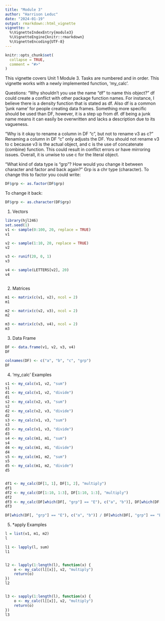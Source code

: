 ```yaml
---
title: "Module 3"
author: "Harrison Leduc"
date: "2024-01-19"
output: rmarkdown::html_vignette
vignette: >
  %\VignetteIndexEntry{module3}
  %\VignetteEngine{knitr::rmarkdown}
  %\VignetteEncoding{UTF-8}
---
```


```r
knitr::opts_chunk$set(
  collapse = TRUE,
  comment = "#>"
)
```

This vignette covers Unit 1 Module 3. Tasks are numbered and in order. This vignette works with a newly implemented function, 'my_calc'.


Questions:
"Why shouldn’t you use the name “df” to name this object?"
  df could create a conflict with other package function names. For instance, 
 I believe there is a density function that is stated as df.
 Also df is a common 'junk name' for people creating data frames. 
 Something more specific should be used than DF, however, it is a step up 
 from df. df being a junk name means it can easily be overwritten and 
 lacks a description due to its vagueness. 
 
"Why is it okay to rename a column in DF “c”, but not to rename v3 as c?"
  Renaming a column in DF "c" only adjusts the DF. You should not rename v3 to c
 because v3 is the actual object, and c is the use of concatenate (combine) 
 function. This could result in conflict errors or have mirroring issues. 
 Overall, it is unwise to use c for the literal object. 

"What kind of data type is “grp”? How would you change it between character
and factor and back again?"
  Grp is a chr type (character). To change this to factor you could write:
```r
DF$grp <- as.factor(DF$grp)
```

 To change it back:
```r
DF$grp <- as.character(DF$grp)
```



1. Vectors

```r
library(hjl246)
set.seed(1)
v1 <- sample(0:100, 20, replace = TRUE)
v1

v2 <- sample(1:10, 20, replace = TRUE)
v2

v3 <- runif(20, 0, 1)
v3

v4 <- sample(LETTERS[v2], 20)
v4



```

2. Matrices

```r
m1 <- matrix(c(v1, v2), ncol = 2)
m1

m2 <- matrix(c(v2, v3), ncol = 2)
m2

m3 <- matrix(c(v3, v4), ncol = 2)
m3
```

3. Data Frame

```r
DF <- data.frame(v1, v2, v3, v4)
DF

colnames(DF) <- c("a", "b", "c", "grp")
DF
```

4. 'my_calc' Examples

```r
s1 <- my_calc(v1, v2, "sum")
s1
d1 <- my_calc(v1, v2, "divide")
d1
s2 <- my_calc(v2, v3, "sum")
s2
d2 <- my_calc(v2, v3, "divide")
d2
s3 <- my_calc(v1, v3, "sum")
s3
d3 <- my_calc(v1, v3, "divide")
d3
s4 <- my_calc(m1, m1, "sum")
s4
d4 <- my_calc(m1, m1, "divide")
d4
s5 <- my_calc(m1, m2, "sum")
s5
d5 <- my_calc(m1, m2, "divide")
d5


df1 <- my_calc(DF[1, 1], DF[1, 2], "multiply")
df1
df2 <- my_calc(DF[1:10, 1:3], DF[1:10, 1:3], "multiply")
df2
df3 <- my_calc(DF[which(DF[, "grp"] == "E"), c("a", "b")], DF[which(DF[, "grp"] == "E"), "c"], "divide")
df3

DF[which(DF[, "grp"] == "E"), c("a", "b")] / DF[which(DF[, "grp"] == "E"), "c"]
```

5. *apply Examples

```r
l = list(v1, m1, m2)
l

l1 <- lapply(l, sum)
l1


l2 <- lapply(1:length(l), function(x) {
    o <- my_calc(l[[x]], v2, "multiply")
    return(o)
})
l2


l3 <- sapply(1:length(l), function(x) {
    o <- my_calc(l[[x]], v2, "multiply")
    return(o)
})
l3
```


